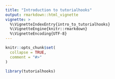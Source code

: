 ```yaml
---
title: "Introduction to tutorialhooks"
output: rmarkdown::html_vignette
vignette: >
  %\VignetteIndexEntry{intro_to_tutorialhooks}
  %\VignetteEngine{knitr::rmarkdown}
  %\VignetteEncoding{UTF-8}
---
```


```r
knitr::opts_chunk$set(
  collapse = TRUE,
  comment = "#>"
)
```

```r
library(tutorialhooks)
```
